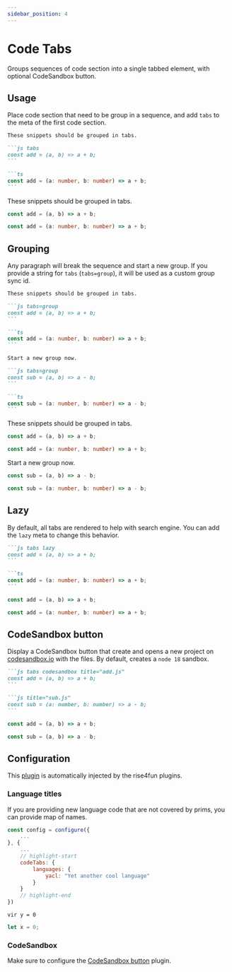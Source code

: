 ```yaml
---
sidebar_position: 4
---
```



# Code Tabs

Groups sequences of code section into a single tabbed element, with optional CodeSandbox button.

## Usage

Place code section that need to be group in a sequence,
and add `tabs` to the meta of the first code section.

````markdown
These snippets should be grouped in tabs.

```js tabs
const add = (a, b) => a + b;
```

```ts
const add = (a: number, b: number) => a + b;
```
````

<BrowserWindow>

These snippets should be grouped in tabs.

```js tabs
const add = (a, b) => a + b;
```

```ts
const add = (a: number, b: number) => a + b;
```

</BrowserWindow>

## Grouping

Any paragraph will break the sequence and start a new group.
If you provide a string for `tabs` (`tabs=group`), it will be used as a
custom group sync id.

````markdown
These snippets should be grouped in tabs.

```js tabs=group
const add = (a, b) => a + b;
```

```ts
const add = (a: number, b: number) => a + b;
```

Start a new group now.

```js tabs=group
const sub = (a, b) => a - b;
```

```ts
const sub = (a: number, b: number) => a - b;
```
````

<BrowserWindow>

These snippets should be grouped in tabs.

```js tabs=group
const add = (a, b) => a + b;
```

```ts
const add = (a: number, b: number) => a + b;
```

Start a new group now.

```js tabs=group
const sub = (a, b) => a - b;
```

```ts
const sub = (a: number, b: number) => a - b;
```

</BrowserWindow>

## Lazy

By default, all tabs are rendered to help with search engine. You can add the `lazy` meta
to change this behavior.

````markdown
```js tabs lazy
const add = (a, b) => a + b;
```

```ts
const add = (a: number, b: number) => a + b;
```
````

<BrowserWindow>

```js tabs lazy
const add = (a, b) => a + b;
```

```ts
const add = (a: number, b: number) => a + b;
```

</BrowserWindow>

## CodeSandbox button

Display a CodeSandbox button that create and opens a new project
on [codesandbox.io](https://codesandbox.io) with the files. By default, creates a `node 18` sandbox.

````markdown
```js tabs codesandbox title="add.js"
const add = (a, b) => a + b;
```

```js title="sub.js"
const sub = (a: number, b: number) => a - b;
```
````

<BrowserWindow>

```js tabs codesandbox title="add.js"
const add = (a, b) => a + b;
```

```js title="sub.js"
const sub = (a, b) => a - b;
```

</BrowserWindow>

## Configuration

This [plugin](/docs/plugins/docusaurus-remark-plugin-code-tabs) is automatically injected by the rise4fun plugins.

### Language titles

If you are providing new language code that are not covered by prims, you can provide map of names.

```js title="docusaurus.config.js"
const config = configure({
    ...
}, {
    ...
    // highlight-start
    codeTabs: {
        languages: {
            yacl: "Yet another cool language"
        }
    }
    // highlight-end
})
```

```yacl tabs
vir y = 0
```

```js
let x = 0;
```

### CodeSandbox

Make sure to configure the [CodeSandbox button](./codesandbox-button) plugin.
